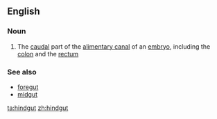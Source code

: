 ==English==

===Noun===
{{wikipedia}}
{{en-noun}}

#{{anatomy}} The [[caudal]] part of the [[alimentary canal]] of an [[embryo]], including the [[colon]] and the [[rectum]]

===See also===
*[[foregut]]
*[[midgut]]

[[ta:hindgut]]
[[zh:hindgut]]